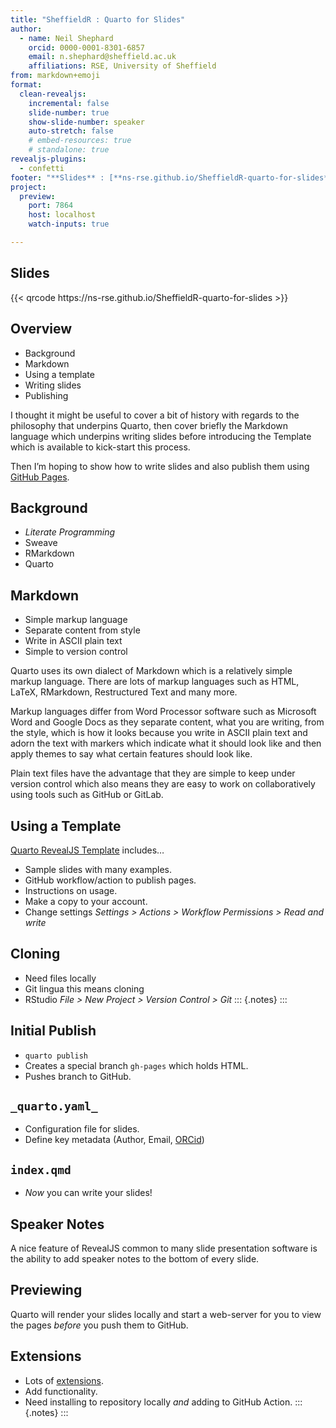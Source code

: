 ```yaml
---
title: "SheffieldR : Quarto for Slides"
author:
  - name: Neil Shephard
    orcid: 0000-0001-8301-6857
    email: n.shephard@sheffield.ac.uk
    affiliations: RSE, University of Sheffield
from: markdown+emoji
format:
  clean-revealjs:
    incremental: false
    slide-number: true
    show-slide-number: speaker
    auto-stretch: false
    # embed-resources: true
    # standalone: true
revealjs-plugins:
  - confetti
footer: "**Slides** : [**ns-rse.github.io/SheffieldR-quarto-for-slides**](https://ns-rse.github.io/SheffieldR-quarto-for-slides)"
project:
  preview:
    port: 7864
    host: localhost
    watch-inputs: true

---
```


## Slides

{{< qrcode https://ns-rse.github.io/SheffieldR-quarto-for-slides >}}


::: {.notes}
:::

## Overview

+ Background
+ Markdown
+ Using a template
+ Writing slides
+ Publishing

::: {.notes}
I thought it might be useful to cover a bit of history with regards to the philosophy that underpins Quarto, then cover
briefly the Markdown language which underpins writing slides before introducing the Template which is available to
kick-start this process.

Then I'm hoping to show how to write slides and also publish them using [GitHub Pages](https://pages.github.com/).

:::

## Background

+ _Literate Programming_
+ Sweave
+ RMarkdown
+ Quarto

::: {.notes}
:::

## Markdown

+ Simple markup language
+ Separate content from style
+ Write in ASCII plain text
+ Simple to version control

::: {.notes}
Quarto uses its own dialect of Markdown which is a relatively simple markup language. There are lots of markup languages
such as HTML, LaTeX, RMarkdown, Restructured Text and many more.

Markup languages differ from Word Processor software such as Microsoft Word and Google Docs as they separate content,
what you are writing, from the style, which is how it looks because you write in ASCII plain text and adorn the text
with markers which indicate what it should look like and then apply themes to say what certain features should look
like.

Plain text files have the advantage that they are simple to keep under version control which also means they are easy to
work on collaboratively using tools such as GitHub or GitLab.
:::


## Using a Template

[Quarto RevealJS Template](https://github.com/ns-rse/quarto-revealjs-template) includes...

+ Sample slides with many examples.
+ GitHub workflow/action to publish pages.
+ Instructions on usage.
+ Make a copy to your account.
+ Change settings _Settings > Actions > Workflow Permissions > Read and write_

::: {.notes}

:::


## Cloning

+ Need files locally
+ Git lingua this means cloning
+ RStudio _File > New Project > Version Control > Git_
::: {.notes}
:::


## Initial Publish

+ `quarto publish`
+ Creates a special branch `gh-pages` which holds HTML.
+ Pushes branch to GitHub.

::: {.notes}
:::

## `_quarto.yaml_`

+ Configuration file for slides.
+ Define key metadata (Author, Email, [ORCid](https://orcid.org))

::: {.notes}
:::

## `index.qmd`

+ _Now_ you can write your slides!

::: {.notes}
:::


## Speaker Notes

::: {.notes}
A nice feature of RevealJS common to many slide presentation software is the ability to add speaker notes to the bottom
of every slide.
:::

## Previewing

::: {.notes}
Quarto will render your slides locally and start a web-server for you to view the pages _before_ you push them to GitHub.
:::

## Extensions

+ Lots of [extensions](https://quarto.org/docs/extensions/).
+ Add functionality.
+ Need installing to repository locally _and_ adding to GitHub Action.
::: {.notes}
:::
